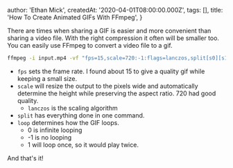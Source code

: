 
  author: 'Ethan Mick',
  createdAt: '2020-04-01T08:00:00.000Z',
  tags: [],
  title: 'How To Create Animated GIFs With FFmpeg',
}


There are times when sharing a GIF is easier and more convenient than sharing
a video file. With the right compression it often will be smaller too. You
can easily use FFmpeg to convert a video file to a gif.

```bash
ffmpeg -i input.mp4 -vf "fps=15,scale=720:-1:flags=lanczos,split[s0][s1];[s0]palettegen[p];[s1][p]paletteuse" -loop 0 output.gif
```

- `fps` sets the frame rate. I found about 15 to give a quality gif while keeping a small size.
- `scale` will resize the output to the pixels wide and automatically determine the height while preserving the aspect ratio. 720 had good quality.
  - `lanczos` is the scaling algorithm
- `split` has everything done in one command.
- `loop` determines how the GIF loops.
  - 0 is infinite looping
  - -1 is no looping
  - 1 will loop once, so it would play twice.

And that's it!
